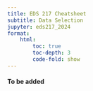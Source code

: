 ```yaml
---
title: EDS 217 Cheatsheet
subtitle: Data Selection
jupyter: eds217_2024
format: 
    html:
        toc: true
        toc-depth: 3
        code-fold: show
---
```



#### To be added
